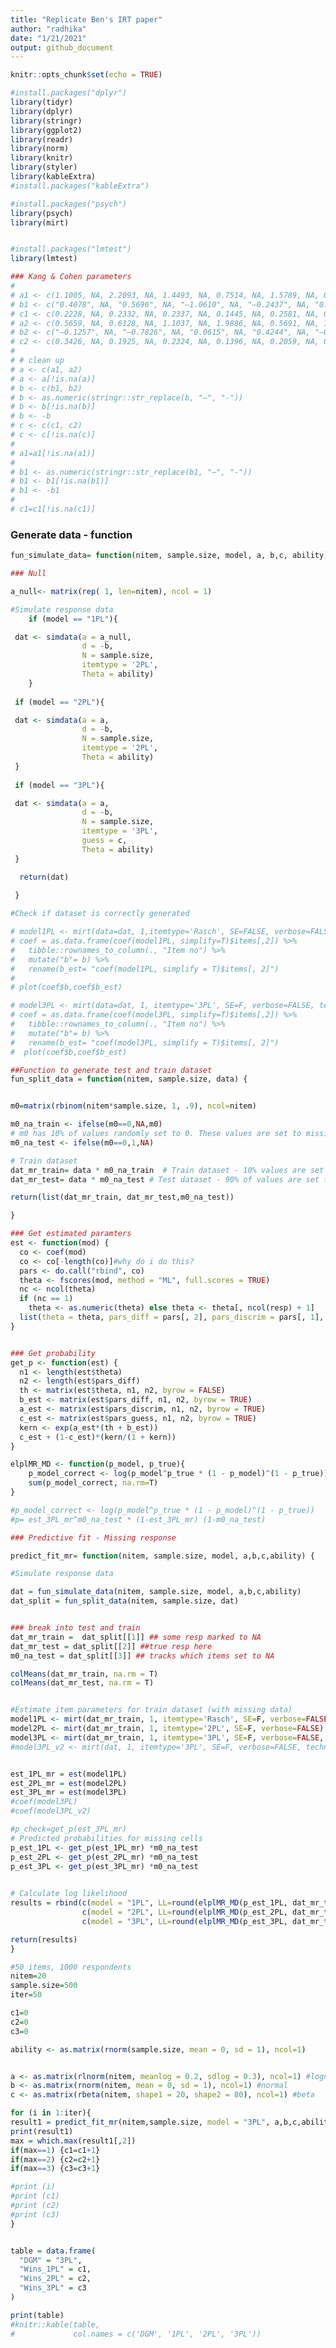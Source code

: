 ```yaml
---
title: "Replicate Ben's IRT paper"
author: "radhika"
date: "1/21/2021"
output: github_document
---
```




```r
knitr::opts_chunk$set(echo = TRUE)
```


```r

#install.packages("dplyr")
library(tidyr)
library(dplyr)
library(stringr) 
library(ggplot2)
library(readr)
library(norm)
library(knitr)
library(styler)
library(kableExtra)
#install.packages("kableExtra")

#install.packages("psych")
library(psych)
library(mirt)


#install.packages("lmtest")
library(lmtest)
```

```r

### Kang & Cohen parameters
# 
# a1 <- c(1.1005, NA, 2.2093, NA, 1.4493, NA, 0.7514, NA, 1.5789, NA, 0.6425, NA, 1.6254, NA, 1.3415, NA, 0.918, NA, 1.8027, NA, 0.8159, NA, 0.9375, NA, 0.9126, NA, 1.9395, NA, 0.3746, NA, 0.673, NA, 0.4166, NA, 1.2093, NA, 0.9486, NA, 1.4916)
# b1 <- c("0.4078", NA, "0.5696", NA, "–1.0610", NA, "–0.2437", NA, "0.3206", NA, "–1.3762", NA, "–0.9800", NA, "–0.6881", NA, "–0.3526", NA, "0.2400", NA, "0.5917", NA, "1.8891", NA, "–0.2690", NA, "0.3673", NA, "–0.9681", NA, "–1.2601", NA, "0.5225", NA, "–1.3356", NA, "0.9515", NA, "0.9811")
# c1 <- c(0.2228, NA, 0.2332, NA, 0.2337, NA, 0.1445, NA, 0.2581, NA, 0.2712, NA, 0.1232, NA, 0.1954, NA, 0.2709, NA, 0.2984, NA, 0.0587, NA, 0.1405, NA, 0.2339, NA, 0.2387, NA, 0.3527, NA, 0.1206, NA, 0.1244, NA, 0.1167, NA, 0.2787, NA, 0.1923)
# a2 <- c(0.5659, NA, 0.6128, NA, 1.1037, NA, 1.9886, NA, 0.5691, NA, 1.0346, NA, 1.1384, NA, 3.3488, NA, 2.6306, NA, 0.6652, NA, 1.0342, NA, 1.0163, NA, 1.2945, NA, 1.6521, NA, 0.9696, NA, 1.2369, NA, 0.7812, NA, 0.7728, NA, 0.5441, NA, 1.4025)
# b2 <- c("–0.1257", NA, "–0.7826", NA, "0.0615", NA, "0.4244", NA, "–0.7350", NA, "0.9836", NA, "–1.2651", NA, "–0.2252", NA, "–0.6576", NA, "1.7007", NA, "1.0805", NA, "–2.0452", NA, "0.1627", NA, "0.0573", NA, "1.2171", NA, "2.1226", NA, "0.4228", NA, "–0.1656", NA, "–0.2055", NA, "1.2841")
# c2 <- c(0.3426, NA, 0.1925, NA, 0.2324, NA, 0.1396, NA, 0.2059, NA, 0.3124, NA, 0.1832, NA, 0.1811, NA, 0.2537, NA, 0.2184, NA, 0.2261, NA, 0.3464, NA, 0.1455, NA, 0.3861, NA, 0.1046, NA, 0.1656, NA, 0.2696, NA, 0.178, NA, 0.1961, NA, 0.2917)
# 
# # clean up
# a <- c(a1, a2)
# a <- a[!is.na(a)]
# b <- c(b1, b2)
# b <- as.numeric(stringr::str_replace(b, "–", "-"))
# b <- b[!is.na(b)]
# b <- -b
# c <- c(c1, c2)
# c <- c[!is.na(c)]
# 
# a1=a1[!is.na(a1)]
# 
# b1 <- as.numeric(stringr::str_replace(b1, "–", "-"))
# b1 <- b1[!is.na(b1)]
# b1 <- -b1
# 
# c1=c1[!is.na(c1)]

```


### Generate data - function

```r
fun_simulate_data= function(nitem, sample.size, model, a, b,c, ability) {

### Null

a_null<- matrix(rep( 1, len=nitem), ncol = 1)

#Simulate response data 
 	if (model == "1PL"){

 dat <- simdata(a = a_null, 
                d = -b, 
                N = sample.size, 
                itemtype = '2PL', 
                Theta = ability)
 	}
 
 if (model == "2PL"){

 dat <- simdata(a = a, 
                d = -b, 
                N = sample.size, 
                itemtype = '2PL', 
                Theta = ability)
 }
 
 if (model == "3PL"){

 dat <- simdata(a = a, 
                d = -b, 
                N = sample.size, 
                itemtype = '3PL', 
                guess = c, 
                Theta = ability)
 }

  return(dat)
  
 }

#Check if dataset is correctly generated

# model1PL <- mirt(data=dat, 1,itemtype='Rasch', SE=FALSE, verbose=FALSE, technical = list(NCYCLES=5000))
# coef = as.data.frame(coef(model1PL, simplify=T)$items[,2]) %>%
#   tibble::rownames_to_column(., "Item no") %>%
#   mutate("b"= b) %>%
#   rename(b_est= "coef(model1PL, simplify = T)$items[, 2]")
# 
# plot(coef$b,coef$b_est)

# model3PL <- mirt(data=dat, 1, itemtype='3PL', SE=F, verbose=FALSE, technical = list(NCYCLES=5000))
# coef = as.data.frame(coef(model3PL, simplify=T)$items[,2]) %>%
#   tibble::rownames_to_column(., "Item no") %>%
#   mutate("b"= b) %>%
#   rename(b_est= "coef(model3PL, simplify = T)$items[, 2]")
#  plot(coef$b,coef$b_est)


```


```r
##Function to generate test and train dataset
fun_split_data = function(nitem, sample.size, data) {


m0=matrix(rbinom(nitem*sample.size, 1, .9), ncol=nitem)

m0_na_train <- ifelse(m0==0,NA,m0)
# m0 has 10% of values randomly set to 0. These values are set to missing
m0_na_test <- ifelse(m0==0,1,NA)

# Train dataset
dat_mr_train= data * m0_na_train  # Train dataset - 10% values are set to NA
dat_mr_test= data * m0_na_test # Test dataset - 90% of values are set to NA, keep the 10% values dropped from train

return(list(dat_mr_train, dat_mr_test,m0_na_test))

}
```



```r
### Get estimated paramters
est <- function(mod) {
  co <- coef(mod)
  co <- co[-length(co)]#why do i do this?
  pars <- do.call("rbind", co)
  theta <- fscores(mod, method = "ML", full.scores = TRUE)  
  nc <- ncol(theta)
  if (nc == 1) 
    theta <- as.numeric(theta) else theta <- theta[, ncol(resp) + 1]
  list(theta = theta, pars_diff = pars[, 2], pars_discrim = pars[, 1], pars_guess=pars[,3])
}


### Get probability
get_p <- function(est) {
  n1 <- length(est$theta)
  n2 <- length(est$pars_diff)
  th <- matrix(est$theta, n1, n2, byrow = FALSE)
  b_est <- matrix(est$pars_diff, n1, n2, byrow = TRUE)
  a_est <- matrix(est$pars_discrim, n1, n2, byrow = TRUE)
  c_est <- matrix(est$pars_guess, n1, n2, byrow = TRUE)
  kern <- exp(a_est*(th + b_est))
  c_est + (1-c_est)*(kern/(1 + kern))
}

elplMR_MD <- function(p_model, p_true){
	p_model_correct <- log(p_model^p_true * (1 - p_model)^(1 - p_true))
	sum(p_model_correct, na.rm=T)
}

#p_model_correct <- log(p_model^p_true * (1 - p_model)^(1 - p_true))
#p= est_3PL_mr^m0_na_test * (1-est_3PL_mr) (1-m0_na_test)

```


```r

### Predictive fit - Missing response

predict_fit_mr= function(nitem, sample.size, model, a,b,c,ability) {

#Simulate response data 

dat = fun_simulate_data(nitem, sample.size, model, a,b,c,ability)
dat_split = fun_split_data(nitem, sample.size, dat)


### break into test and train
dat_mr_train =  dat_split[[1]] ## some resp marked to NA
dat_mr_test = dat_split[[2]] ##true resp here
m0_na_test = dat_split[[3]] ## tracks which items set to NA

colMeans(dat_mr_train, na.rm = T)
colMeans(dat_mr_test, na.rm = T)


#Estimate item parameters for train dataset (with missing data)
model1PL <- mirt(dat_mr_train, 1, itemtype='Rasch', SE=F, verbose=FALSE)
model2PL <- mirt(dat_mr_train, 1, itemtype='2PL', SE=F, verbose=FALSE)
model3PL <- mirt(dat_mr_train, 1, itemtype='3PL', SE=F, verbose=FALSE, technical = list(NCYCLES=5000))
#model3PL_v2 <- mirt(dat, 1, itemtype='3PL', SE=F, verbose=FALSE, technical = list(NCYCLES=5000))


est_1PL_mr = est(model1PL)
est_2PL_mr = est(model2PL)
est_3PL_mr = est(model3PL)
#coef(model3PL)
#coef(model3PL_v2)

#p_check=get_p(est_3PL_mr)
# Predicted probabilities for missing cells
p_est_1PL <- get_p(est_1PL_mr) *m0_na_test
p_est_2PL <- get_p(est_2PL_mr) *m0_na_test
p_est_3PL <- get_p(est_3PL_mr) *m0_na_test

	
# Calculate log likelihood
results = rbind(c(model = "1PL", LL=round(elplMR_MD(p_est_1PL, dat_mr_test),3)),
                c(model = "2PL", LL=round(elplMR_MD(p_est_2PL, dat_mr_test),3)),
                c(model = "3PL", LL=round(elplMR_MD(p_est_3PL, dat_mr_test),3)))

return(results)
}
```


```r
#50 items, 1000 respondents
nitem=20
sample.size=500
iter=50

c1=0
c2=0
c3=0

ability <- as.matrix(rnorm(sample.size, mean = 0, sd = 1), ncol=1)


a <- as.matrix(rlnorm(nitem, meanlog = 0.2, sdlog = 0.3), ncol=1) #lognormal
b <- as.matrix(rnorm(nitem, mean = 0, sd = 1), ncol=1) #normal
c <- as.matrix(rbeta(nitem, shape1 = 20, shape2 = 80), ncol=1) #beta

for (i in 1:iter){
result1 = predict_fit_mr(nitem,sample.size, model = "3PL", a,b,c,ability )
print(result1)
max = which.max(result1[,2])
if(max==1) {c1=c1+1}
if(max==2) {c2=c2+1}
if(max==3) {c3=c3+1}

#print (i)
#print (c1)
#print (c2)
#print (c3)
}


table = data.frame(
  "DGM" = "3PL",
  "Wins_1PL" = c1,
  "Wins_2PL" = c2,
  "Wins_3PL" = c3
)

print(table)
#knitr::kable(table,
#             col.names = c('DGM', '1PL', '2PL', '3PL'))

```





